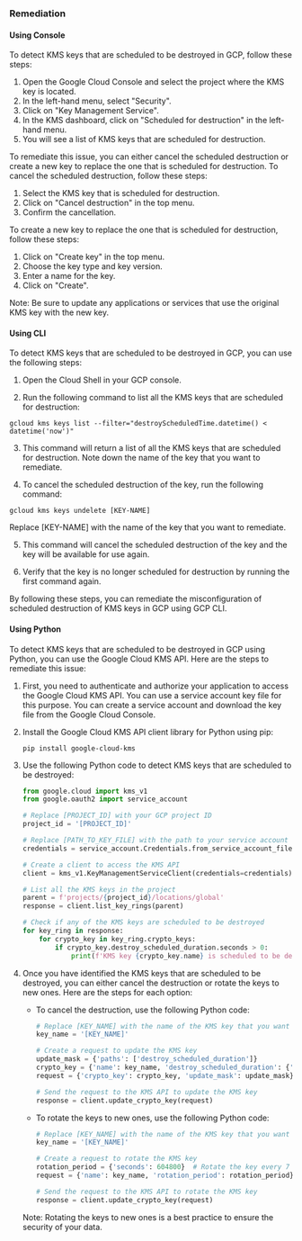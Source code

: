 ### Remediation

#### Using Console

To detect KMS keys that are scheduled to be destroyed in GCP, follow these steps:

1. Open the Google Cloud Console and select the project where the KMS key is located.
2. In the left-hand menu, select "Security".
3. Click on "Key Management Service".
4. In the KMS dashboard, click on "Scheduled for destruction" in the left-hand menu.
5. You will see a list of KMS keys that are scheduled for destruction.

To remediate this issue, you can either cancel the scheduled destruction or create a new key to replace the one that is scheduled for destruction. To cancel the scheduled destruction, follow these steps:

1. Select the KMS key that is scheduled for destruction.
2. Click on "Cancel destruction" in the top menu.
3. Confirm the cancellation.

To create a new key to replace the one that is scheduled for destruction, follow these steps:

1. Click on "Create key" in the top menu.
2. Choose the key type and key version.
3. Enter a name for the key.
4. Click on "Create".

Note: Be sure to update any applications or services that use the original KMS key with the new key.

#### Using CLI

To detect KMS keys that are scheduled to be destroyed in GCP, you can use the following steps:

1. Open the Cloud Shell in your GCP console.

2. Run the following command to list all the KMS keys that are scheduled for destruction:

```
gcloud kms keys list --filter="destroyScheduledTime.datetime() < datetime('now')"
```

3. This command will return a list of all the KMS keys that are scheduled for destruction. Note down the name of the key that you want to remediate.

4. To cancel the scheduled destruction of the key, run the following command:

```
gcloud kms keys undelete [KEY-NAME]
```

Replace [KEY-NAME] with the name of the key that you want to remediate.

5. This command will cancel the scheduled destruction of the key and the key will be available for use again.

6. Verify that the key is no longer scheduled for destruction by running the first command again.

By following these steps, you can remediate the misconfiguration of scheduled destruction of KMS keys in GCP using GCP CLI.

#### Using Python

To detect KMS keys that are scheduled to be destroyed in GCP using Python, you can use the Google Cloud KMS API. Here are the steps to remediate this issue:

1. First, you need to authenticate and authorize your application to access the Google Cloud KMS API. You can use a service account key file for this purpose. You can create a service account and download the key file from the Google Cloud Console.

2. Install the Google Cloud KMS API client library for Python using pip:

   ```
   pip install google-cloud-kms
   ```

3. Use the following Python code to detect KMS keys that are scheduled to be destroyed:

   ```python
   from google.cloud import kms_v1
   from google.oauth2 import service_account

   # Replace [PROJECT_ID] with your GCP project ID
   project_id = '[PROJECT_ID]'

   # Replace [PATH_TO_KEY_FILE] with the path to your service account key file
   credentials = service_account.Credentials.from_service_account_file('[PATH_TO_KEY_FILE]')

   # Create a client to access the KMS API
   client = kms_v1.KeyManagementServiceClient(credentials=credentials)

   # List all the KMS keys in the project
   parent = f'projects/{project_id}/locations/global'
   response = client.list_key_rings(parent)

   # Check if any of the KMS keys are scheduled to be destroyed
   for key_ring in response:
       for crypto_key in key_ring.crypto_keys:
           if crypto_key.destroy_scheduled_duration.seconds > 0:
               print(f'KMS key {crypto_key.name} is scheduled to be destroyed in {crypto_key.destroy_scheduled_duration.seconds} seconds')
   ```

4. Once you have identified the KMS keys that are scheduled to be destroyed, you can either cancel the destruction or rotate the keys to new ones. Here are the steps for each option:

   - To cancel the destruction, use the following Python code:

     ```python
     # Replace [KEY_NAME] with the name of the KMS key that you want to cancel the destruction for
     key_name = '[KEY_NAME]'

     # Create a request to update the KMS key
     update_mask = {'paths': ['destroy_scheduled_duration']}
     crypto_key = {'name': key_name, 'destroy_scheduled_duration': {'seconds': 0}}
     request = {'crypto_key': crypto_key, 'update_mask': update_mask}

     # Send the request to the KMS API to update the KMS key
     response = client.update_crypto_key(request)
     ```

   - To rotate the keys to new ones, use the following Python code:

     ```python
     # Replace [KEY_NAME] with the name of the KMS key that you want to rotate
     key_name = '[KEY_NAME]'

     # Create a request to rotate the KMS key
     rotation_period = {'seconds': 604800}  # Rotate the key every 7 days
     request = {'name': key_name, 'rotation_period': rotation_period}

     # Send the request to the KMS API to rotate the KMS key
     response = client.update_crypto_key(request)
     ```

   Note: Rotating the keys to new ones is a best practice to ensure the security of your data.

